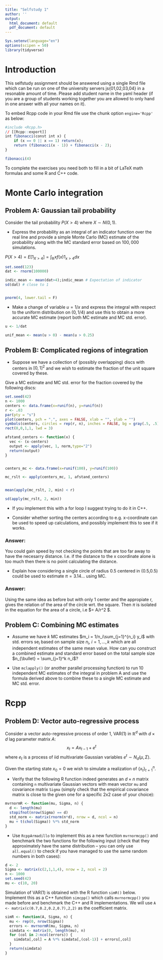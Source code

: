 ```yaml
---
title: "Selfstudy 1"
author: ''
output:
  html_document: default
  pdf_document: default
---
```


```r
Sys.setenv(language="en")
options(scipen = 50)
library(tidyverse)

```

# Introduction

This selfstudy assignment should be answered using a single Rmd file which can
be run on one of the university servers js{01,02,03,04} in a resonable amount of time.
Please add student name in the yaml header (if you are a group of students working
together you are allowed to only hand in one answer with all your names on it).

To embed Rcpp code in your Rmd file use the chunk option `engine='Rcpp'` as below:
```r
#include <Rcpp.h>
// [[Rcpp::export]]
int fibonacci(const int x) {
    if (x == 0 || x == 1) return(x);
    return (fibonacci(x - 1)) + fibonacci(x - 2);
}
```

```r
fibonacci(4)
```

To complete the exercises you need both to fill in a bit of LaTeX math formulas
and some R and C++ code.

# Monte Carlo integration

## Problem A: Gaussian tail probability

Consider the tail probability $P(X>4)$ where $X\sim N(0,1)$.

- Express the probability as an integral of an indicator function over the real
line and provide a simple Monte Carlo (MC) estimate of the probability along with
the MC standard error based on $100,000$ simulations.


$P(X>4) = E[1_{X>4}] = \int_{\mathbb{R}} x f(x) 1_{x>4}  dx$


```r
set.seed(123)
dat <- rnorm(100000)

indic_mean <- mean(dat>4);indic_mean # Expectation of indicator
sd(dat) # close to 1


pnorm(4, lower.tail = F)
```


- Make a change of variable $u=1/x$ and express the integral with respect to the
uniform distribution on $(0,1/4)$ and use this to obtain a more accurate MC estimate
(report both MC estimate and MC std. error).


```r
u <- 1/dat

unif_mean <- mean(u > 0) - mean(u > 0.25)


```



## Problem B: Complicated regions of integration

- Suppose we have a collection of (possibly overlapping) discs with centers in
$[0,1]^2$ and we wish to estimate the fraction of the unit square covered by these.

Give a MC estimate and MC std. error for the fraction covered by the following discs:
```r
set.seed(42)
n <- 1000
centers <- data.frame(x=runif(n), y=runif(n))
r <- .03
par(pty = "s")
plot(centers, pch = ".", axes = FALSE, xlab = "", ylab = "")
symbols(centers, circles = rep(r, n), inches = FALSE, bg = gray(.5, .5), add = TRUE)
rect(0,0,1,1, lwd = 3)


```


```r
afstand_centers <- function(x) {
  vec <- (x-centers)
  output <- apply(vec, 1, norm,type="2")
  return(output)
}


centers_mc <- data.frame(x=runif(100), y=runif(100))

mc_rslt <- apply(centers_mc, 1, afstand_centers)


mean(apply(mc_rslt, 2, min) < r)

sd(apply(mc_rslt, 2, min))


```


- If you implement this with a for loop I suggest trying to do it in C++.

- Consider whether sorting the centers according to e.g. x-coordinate can be used to speed up calculations, and possibly implement this to see if it works.

### Answer:

You could gain speed by not checking the points that are too far away to have the necesarry distance. I.e. if the distance to the x coordinate alone is too much then there is no point calculating the distance.

- Explain how considering a single circle of radius 0.5 centered in (0.5,0.5)
could be used to estimate $\pi=3.14...$ using MC.

### Answer:

Using the same idea as before but with only 1 center and the appropiate r, gives the relation of the area of the circle wrt. the square. Then $\pi$ is isolated in the equation for the area of a circle, i.e $\pi = A/r^2 $.




## Problem C: Combining MC estimates

- Assume we have $k$ MC estimates $m_i = 1/n_i\sum_{j=1}^{n_i} y_i$ with std. errors
$\text{se}_i$ based on sample size $n_i$, $i=1,\dots,k$ which are all independent
estimates of the same mean value. How can you construct a combined estimate and standard error based
on the total sample size $n_{\bullet} = \sum_{j=1}^k n_i$?

- Use `mclapply()` (or another parallel processing function) to run 10 independent
MC estimates of the integral in problem A and use the
formula derived above to combine these to a single MC estimate and MC std. error.

# Rcpp

## Problem D: Vector auto-regressive process

Consider a vector auto-regressive process of order 1, VAR(1) in $\mathbb{R}^d$
with $d\times d$ lag parameter matrix $A$:
$$x_t = Ax_{t-1} + e^t$$
where $e_t$ is a process of iid multivariate Gaussian variables $e^t \sim N_d(\mu, \Sigma)$.

Given the starting state $x_0 = 0$ we wish to simulate a realization of $\{x_t\}_{t=1}^n$.

- Verify that the following R function indeed generates an $d \times n$ matrix
containing `n` multivariate Gaussian vectors with mean vector `mu` and covariance
matrix `Sigma` (simply check
that the empirical covariance matrix is close to the given one for a specific 2x2 case of your choice):
```r
mvrnormR <- function(mu, Sigma, n) {
  d <- length(mu)
  stopifnot(nrow(Sigma) == d)
  std_norm <- matrix(rnorm(n*d), nrow = d, ncol = n)
  mu + t(chol(Sigma)) %*% std_norm
}
```

- Use `RcppArmadillo` to implement this as a new function `mvrnormcpp()` and
benchmark the two functions for the following input (check that they approximately have the same distribution -- you can only use `all.equal()` to check if you have managed to use the same random numbers in both cases):
```r
d <- 2
Sigma <- matrix(c(2,1,1,4), nrow = 2, ncol = 2)
n <- 1000
set.seed(42)
mu <- c(10, 20)
```

Simulation of VAR(1) is obtained with the R function `simR()` below. Implement
this as a C++ function `simcpp()` which calls `mvrnormcpp()` you made before and
benchmark the C++ and R implementations. We will use
`A <- matrix(c(0.7,0.2,0.2,0.7),2,2)` as the coefficient matrix.

```r
simR <- function(A, Sigma, n) {
  mu <- rep(0, nrow(Sigma))
  errors <- mvrnormR(mu, Sigma, n)
  simdata <- matrix(0, length(mu), n)
  for (col in 2:ncol(errors)) {
    simdata[,col] = A %*% simdata[,(col-1)] + errors[,col]
  }
  return(simdata)
}
```
